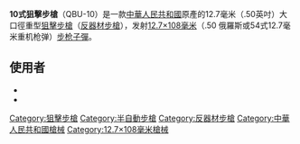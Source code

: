 {{expand|time=2014-05-10T11:27:50+00:00}}
{{unreferenced|time=2014-05-10T07:36:37+00:00}}
{{noteTA
|G1=軍事
|G2=長度單位
|G3=Firearms
}}
{{Infobox Weapon|is_ranged=yes|
|image= PLANMC-QBU10.png
|image_size= 300px
|caption= 手持QBU-10的解放軍海軍陸戰隊員
|name= 10式狙击步枪
|type= [[半自動步槍|半自動]][[狙擊步槍|狙擊步槍]]、[[反器材步槍|反器材步槍]]
|origin= {{PRC}}
|era=Modern
|design_date= >2010年
|production_date=2010年—
|service= 2010年—
|used_by= {{PRC}}
|unit_cost=
|spec_type=
|caliber= 12.7毫米（.50英吋）
|part_length= -{}-
* 800毫米（29英吋）
|twist= 1:15
|cartridge= [[12.7×108mm|12.7×108毫米]] 
|feed= >5發[[彈匣|彈匣]]
|action= [[氣動式_(槍械)#活塞原理|短行程活塞傳動（氣動式）]]，[[轉拴式槍栓|轉拴式槍栓]]
|mode=半自動
|velocity= 825[[米每秒|米／秒]](2,707[[英尺每秒|尺／秒]]）
|range= 1,500[[米_(单位)|-{zh-hans:米;zh-hant:米;zh-tw:公尺}-]]（2,023.18[[码|码]]）
|max_range= -{}-
*>2000—6.000-{zh-hans:米;zh-hant:米;zh-tw:公尺}-（>6,561.68码）
|weight= 空槍
* 13.3[[千克|公斤]]（26.6磅）
|length= -{}-
* 1,380毫米（54.33英吋）
|variants=
|sights= -{}-
* [[機匣|機匣]]頂部的[[皮卡汀尼導軌|皮卡汀尼導軌]]上安裝[[瞄準鏡|瞄準鏡]]或[[夜視鏡|夜視鏡]]
** 8—10倍可變倍望遠瞄準鏡
* 摺疊式準星
 }}

'''10式狙擊步槍'''（QBU-10）是一款[[中華人民共和國|中華人民共和國]]原產的12.7毫米（.50英吋）大口徑重型[[狙擊步槍|狙擊步槍]]（[[反器材步槍|反器材步槍]]），发射[[12.7×108mm|12.7×108毫米]]（.50 俄羅斯或54式12.7毫米重机枪弹）[[步枪|步枪]][[子彈|子彈]]。

==使用者==
* {{flagcountry|Cambodia}}
* {{flagcountry|PRC}}

{{中国人民解放军现役单兵武器及弹药}}

[[Category:狙擊步槍|Category:狙擊步槍]]
[[Category:半自動步槍|Category:半自動步槍]]
[[Category:反器材步槍|Category:反器材步槍]]
[[Category:中華人民共和國槍械|Category:中華人民共和國槍械]]
[[Category:12.7×108毫米槍械|Category:12.7×108毫米槍械]]